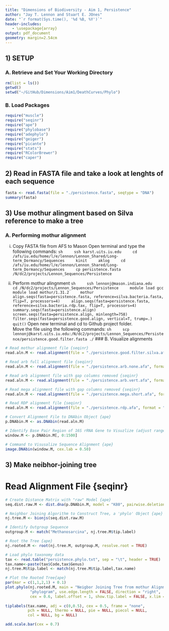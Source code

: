 ```yaml
---
title: "Dimensions of Biodiversity - Aim 1, Persistence"
author: "Jay T. Lennon and Stuart E. JOnes"
date: "`r format(Sys.time(), '%d %B, %Y')`"
header-includes:
   - \usepackage{array}
output: pdf_document
geometry: margin=2.54cm
---
```


## 1) SETUP
### A. Retrieve and Set Your Working Directory

```r
rm(list = ls())
getwd()
setwd("~/GitHub/Dimensions/Aim1/DeathCurves/Phylo")
```

### B. Load Packages 

```r
require("muscle")
require("seqinr")
require("ape")
require("phylobase")
require("adephylo")
require("geiger") 
require("picante")
require("stats")
require("RColorBrewer")
require("caper")
```

## 2) Read in FASTA file and take a look at lenghts of each sequence
```r
fasta <- read.fasta(file = "./persistence.fasta", seqtype = "DNA")
summary(fasta)
```

## 3) Use mothur alingment based on Silva reference to make a tree
### A. Performing mothur alignment

i) Copy FASTA file from AFS to Mason
Open terminal and type the following commands: 
    ```sh
    ssh karst.uits.iu.edu
    cd /afs/iu.edu/home/l/e/lennon/Lennon_Shared/Long-term_Dormancy/Sequences
    kinit
    aklog
    cd /afs/iu.edu/home/l/e/lennon/Lennon_Shared/Long-term_Dormancy/Sequences
    cp persistence.fasta /N/dc2/projects/Lennon_Sequences/Persistence
    ```

ii) Perform mothur alingnment
    ```sh
    ssh lennonj@mason.indiana.edu
    cd /N/dc2/projects/Lennon_Sequences/Persistence
    module load gcc
    module load mothur/1.31.2
    mothur
    align.seqs(fasta=persistence.fasta, reference=silva.bacteria.fasta, flip=T, processors=4)
    align.seqs(fasta=persistence.fasta, reference=silva.bacteria.rdp.tax, flip=T, processors=4)
    summary.seqs(fasta=persistence.align)
    screen.seqs(fasta=persistence.align, minlength=758) 
    filter.seqs(fasta=persistence.good.align, vertical=T, trump=.)
    quit()
    ```
Open new terminal and cd to Github project folder.  
Move the file using the following commands:
    ```sh
    scp lennonj@karst.uits.iu.edu:/N/dc2/projects/Lennon_Sequences/Persistence/persistence.good.filter.fasta ./
    ```
### B. Visualize alignments
```r
# Read mothur alignment file {seqinr}
read.aln.M <- read.alignment(file = "./persistence.good.filter.silva.afa", format = "fasta")  

# Read arb full alignment file {seqinr}
read.aln.M <- read.alignment(file = "./persistence.arb.none.afa", format = "fasta")  

# Read arb alignment file with gap columns removed {seqinr}
read.aln.M <- read.alignment(file = "./persistence.arb.vert.afa", format = "fasta") 

# Read mega alignment file with gap columns removed {seqinr}
read.aln.M <- read.alignment(file = "./persistence.mega.short.afa", format = "fasta")

# Read RDP alignment file {seqinr}
read.aln.M <- read.alignment(file = "./persistence.rdp.afa", format = "fasta")

# Convert Alignment File to DNAbin Object {ape}
p.DNAbin.M <- as.DNAbin(read.aln.M) 

# Identify Base Pair Region of 16S rRNA Gene to Visuzlize (adjust range)
window.M <- p.DNAbin.M[, 0:1500] 

# Command to Visusalize Sequence Alignment {ape}
image.DNAbin(window.M, cex.lab = 0.50) 
```

## 3) Make neibhor-joining tree
# Read Alignment File {seqinr}
```r
# Create Distance Matrix with "raw" Model {ape}
seq.dist.raw.M <- dist.dna(p.DNAbin.M, model = "K80", pairwise.deletion = FALSE)

# Neighbor Joining Algorithm to Construct Tree, a 'phylo' Object {ape}
nj.tree.M <- bionjs(seq.dist.raw.M)

# Identify Outgroup Sequence
outgroup.M <- match("Methanosarcina", nj.tree.M$tip.label)

# Root the Tree {ape}
nj.rooted.M <- root(nj.tree.M, outgroup.M, resolve.root = TRUE)

# Load phylo taxonomy data
tax <- read.table("persistence.phylo.txt", sep = "\t", header = TRUE)
tax.name<-paste(tax$Code,tax$Genus)
nj.tree.M$tip.label <- match(nj.tree.M$tip.label,tax.name)

# Plot the Rooted Tree{ape}
par(mar = c(1,1,2,1) + 0.1)
plot.phylo(nj.rooted.M, main = "Neigbor Joining Tree from mothur Alignment", 
           "phylogram", use.edge.length = FALSE, direction = "right",
           cex = 0.6, label.offset = 1, show.tip.label = FALSE, x.lim = 30)
           
tiplabels(tax.name, adj = c(0,0.5), cex = 0.5, frame = "none",
          pch = NULL, thermo = NULL, pie = NULL, piecol = NULL,
          col = NULL, bg = NULL)

add.scale.bar(cex = 0.7)
```